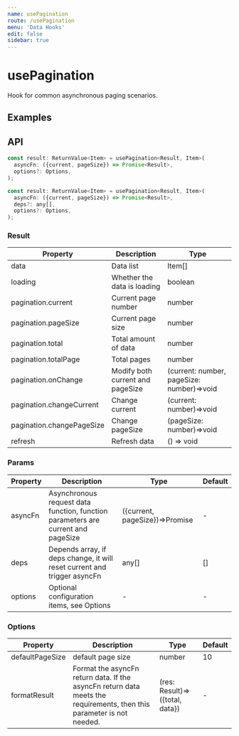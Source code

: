 ```yaml
---
name: usePagination
route: /usePagination
menu: 'Data Hooks'
edit: false
sidebar: true
---
```




# usePagination

Hook for common asynchronous paging scenarios.

## Examples

<JackBox jsCode={Demo1CodeJsx} tsCode={Demo1CodeTsx} demoName='Basic usage' description='Simple page list'>
  <Demo1 />
</JackBox>

<JackBox jsCode={Demo2CodeJsx} tsCode={Demo2CodeTsx} demoName='Rational use of deps' description='When deps changes, it initializes to the first page'>
  <Demo2 />
</JackBox>

## API

```javascript
const result: ReturnValue<Item> = usePagination<Result, Item>(
  asyncFn: ({current, pageSize}) => Promise<Result>,
  options?: Options,
);

const result: ReturnValue<Item> = usePagination<Result, Item>(
  asyncFn: ({current, pageSize}) => Promise<Result>,
  deps?: any[],
  options?: Options,
);
```

### Result

| Property                  | Description                      | Type                                      |
|---------------------------|----------------------------------|-------------------------------------------|
| data                      | Data list                        | Item[]                                    |
| loading                   | Whether the data is loading      | boolean                                   |
| pagination.current        | Current page number              | number                                    |
| pagination.pageSize       | Current page size                | number                                    |
| pagination.total          | Total amount of data             | number                                    |
| pagination.totalPage      | Total pages                      | number                                    |
| pagination.onChange       | Modify both current and pageSize | (current: number, pageSize: number)=>void |
| pagination.changeCurrent  | Change current                   | (current: number)=>void                   |
| pagination.changePageSize | Change pageSize                  | (pageSize: number)=>void                  |
| refresh                   | Refresh data                     | () => void                                |

### Params

| Property | Description                                                                      | Type                           | Default |
|----------|----------------------------------------------------------------------------------|--------------------------------|---------|
| asyncFn  | Asynchronous request data function, function parameters are current and pageSize | ({current, pageSize})=>Promise | -       |
| deps     | Depends array, if deps change, it will reset current and trigger asyncFn         | any[]                          | []      |
| options  | Optional configuration items, see Options                                        | -                              | -       |


### Options

| Property        | Description                                                                                                           | Type                           | Default |
|-----------------|-----------------------------------------------------------------------------------------------------------------------|--------------------------------|---------|
| defaultPageSize | default page size                                                                                                     | number                         | 10      |
| formatResult    | Format the asyncFn return data. If the asyncFn return data meets the requirements, then this parameter is not needed. | (res: Result)=>({total, data}) | -       |